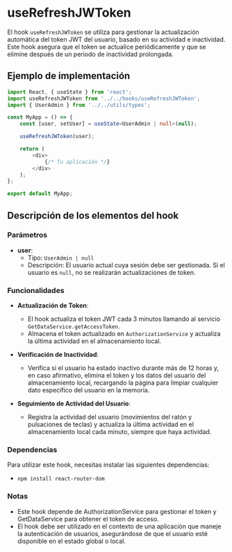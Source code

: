 
<Meta title="BusinessLogic/Hooks/useRefreshJWToken" />

# useRefreshJWToken

El hook `useRefreshJWToken` se utiliza para gestionar la actualización automática del token JWT del usuario, basado en su actividad e inactividad. Este hook asegura que el token se actualice periódicamente y que se elimine después de un periodo de inactividad prolongada.

## Ejemplo de implementación

```typescript
import React, { useState } from 'react';
import useRefreshJWToken from '../../hooks/useRefreshJWToken';
import { UserAdmin } from '../../utils/types';

const MyApp = () => {
    const [user, setUser] = useState<UserAdmin | null>(null);

    useRefreshJWToken(user);

    return (
        <div>
            {/* Tu aplicación */}
        </div>
    );
};

export default MyApp;

```

## Descripción de los elementos del hook

### Parámetros
- **user**:
    - Tipo: `UserAdmin | null`
    - Descripción: El usuario actual cuya sesión debe ser gestionada. Si el usuario es `null`, no se realizarán actualizaciones de token.

### Funcionalidades
- **Actualización de Token**:
    - El hook actualiza el token JWT cada 3 minutos llamando al servicio `GetDataService.getAccessToken`.
    - Almacena el token actualizado en `AuthorizationService` y actualiza la última actividad en el almacenamiento local.

- **Verificación de Inactividad**:
    - Verifica si el usuario ha estado inactivo durante más de 12 horas y, en caso afirmativo, elimina el token y los datos del usuario del almacenamiento local, recargando la página para limpiar cualquier dato específico del usuario en la memoria.

- **Seguimiento de Actividad del Usuario**:
    - Registra la actividad del usuario (movimientos del ratón y pulsaciones de teclas) y actualiza la última actividad en el almacenamiento local cada minuto, siempre que haya actividad.

### Dependencias 
Para utilizar este hook, necesitas instalar las siguientes dependencias:
- `npm install react-router-dom`

### Notas
- Este hook depende de AuthorizationService para gestionar el token y GetDataService para obtener el token de acceso.
- El hook debe ser utilizado en el contexto de una aplicación que maneje la autenticación de usuarios, asegurándose de que el usuario esté disponible en el estado global o local.
